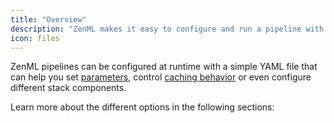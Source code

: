 ```yaml
---
title: "Overview"
description: "ZenML makes it easy to configure and run a pipeline with configuration files."
icon: files
---
```


ZenML pipelines can be configured at runtime with a simple YAML file that can help you set [parameters](/latest/usage/pipelines/build-pipelines/use-pipeline-step-parameters), control [caching behavior](/latest/usage/pipelines/build-pipelines/control-caching-behavior) or even configure different stack components.

Learn more about the different options in the following sections:

<CardGroup>
<Card title="What Can Be Configured" icon="clipboard-question" href="/latest/usage/project-setup/use-configuration-files/what-can-be-configured" horizontal/>
<Card title="Configuration Hierarchy" icon="layer-group" href="/latest/usage/project-setup/use-configuration-files/configuration-hierarchy" horizontal/>
<Card title="Autogenerate Template YAML" icon="file-code" href="/latest/usage/project-setup/use-configuration-files/autogenerate-a-template-yaml-file" horizontal/> </CardGroup>
